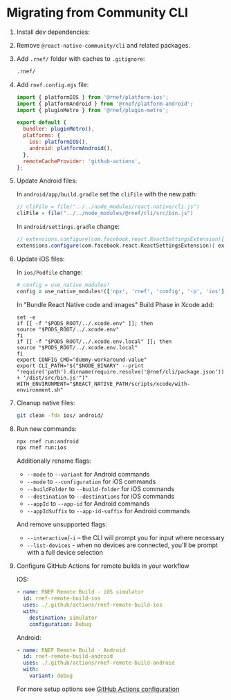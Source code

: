 
# Migrating from Community CLI

1. Install dev dependencies:

   <PackageManagerTabs command="install @rnef/cli @rnef/plugin-metro @rnef/platform-android @rnef/platform-ios" />

1. Remove `@react-native-community/cli` and related packages.

   <PackageManagerTabs command="remove @react-native-community/cli @react-native-community/cli-platform-ios @react-native-community/cli-platform-android" />

1. Add `.rnef/` folder with caches to `.gitignore`:

   ```txt title=".gitignore"
   .rnef/
   ```

1. Add `rnef.config.mjs` file:

   ```js title="rnef.config.mjs"
   import { platformIOS } from '@rnef/platform-ios';
   import { platformAndroid } from '@rnef/platform-android';
   import { pluginMetro } from '@rnef/plugin-metro';

   export default {
     bundler: pluginMetro(),
     platforms: {
       ios: platformIOS(),
       android: platformAndroid(),
     },
     remoteCacheProvider: 'github-actions',
   };
   ```

1. Update Android files:

   In `android/app/build.gradle` set the `cliFile` with the new path:

   ```groovy title="android/app/build.gradle" {2}
   // cliFile = file("../../node_modules/react-native/cli.js")
   cliFile = file("../../node_modules/@rnef/cli/src/bin.js")
   ```

   In `android/settings.gradle` change:

   ```groovy title="android/settings.gradle" {2}
   // extensions.configure(com.facebook.react.ReactSettingsExtension){ ex -> ex.autolinkLibrariesFromCommand() }
   extensions.configure(com.facebook.react.ReactSettingsExtension){ ex -> ex.autolinkLibrariesFromCommand(['npx', 'rnef', 'config', '-p', 'android']) }
   ```

1. Update iOS files:

   In `ios/Podfile` change:

   ```ruby title="ios/Podfile" {2}
   # config = use_native_modules!
   config = use_native_modules!(['npx', 'rnef', 'config', '-p', 'ios'])
   ```

   In "Bundle React Native code and images" Build Phase in Xcode add:

   ```shell title="Bundle React Native code and images build phase" {2-9}
   set -e
   if [[ -f "$PODS_ROOT/../.xcode.env" ]]; then
   source "$PODS_ROOT/../.xcode.env"
   fi
   if [[ -f "$PODS_ROOT/../.xcode.env.local" ]]; then
   source "$PODS_ROOT/../.xcode.env.local"
   fi
   export CONFIG_CMD="dummy-workaround-value"
   export CLI_PATH="$("$NODE_BINARY" --print "require('path').dirname(require.resolve('@rnef/cli/package.json')) + '/dist/src/bin.js'")"
   WITH_ENVIRONMENT="$REACT_NATIVE_PATH/scripts/xcode/with-environment.sh"
   ```

1. Cleanup native files:

   ```sh
   git clean -fdx ios/ android/
   ```

1. Run new commands:

   ```sh
   npx rnef run:android
   npx rnef run:ios
   ```

   Additionally rename flags:

   - `--mode` to `--variant` for Android commands
   - `--mode` to `--configuration` for iOS commands
   - `--buildFolder` to `--build-folder` for iOS commands
   - `--destination` to `--destinations` for iOS commands
   - `--appId` to `--app-id` for Android commands
   - `--appIdSuffix` to `--app-id-suffix` for Android commands

   And remove unsupported flags:

   - `--interactive`/`-i` – the CLI will prompt you for input where necessary
   - `--list-devices` - when no devices are connected, you'll be prompt with a full device selection

1. Configure GitHub Actions for remote builds in your workflow

   iOS:

   ```yaml title=".github/workflows/build-ios"
   - name: RNEF Remote Build - iOS simulator
     id: rnef-remote-build-ios
     uses: ./.github/actions/rnef-remote-build-ios
     with:
       destination: simulator
       configuration: Debug
   ```

   Android:

   ```yaml title=".github/workflows/build-android"
   - name: RNEF Remote Build - Android
     id: rnef-remote-build-android
     uses: ./.github/actions/rnef-remote-build-android
     with:
       variant: debug
   ```

   For more setup options see [GitHub Actions configuration](../remote-cache/github-actions/configuration.md)
